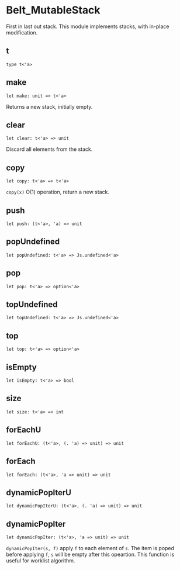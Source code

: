 # Belt_MutableStack

First in last out stack. This module implements stacks, with in-place
modification.

## t

```res sig
type t<'a>
```


## make

```res sig
let make: unit => t<'a>
```
Returns a new stack, initially empty.

## clear

```res sig
let clear: t<'a> => unit
```
Discard all elements from the stack.

## copy

```res sig
let copy: t<'a> => t<'a>
```
`copy(x)` O(1) operation, return a new stack.

## push

```res sig
let push: (t<'a>, 'a) => unit
```


## popUndefined

```res sig
let popUndefined: t<'a> => Js.undefined<'a>
```


## pop

```res sig
let pop: t<'a> => option<'a>
```


## topUndefined

```res sig
let topUndefined: t<'a> => Js.undefined<'a>
```


## top

```res sig
let top: t<'a> => option<'a>
```


## isEmpty

```res sig
let isEmpty: t<'a> => bool
```


## size

```res sig
let size: t<'a> => int
```


## forEachU

```res sig
let forEachU: (t<'a>, (. 'a) => unit) => unit
```


## forEach

```res sig
let forEach: (t<'a>, 'a => unit) => unit
```


## dynamicPopIterU

```res sig
let dynamicPopIterU: (t<'a>, (. 'a) => unit) => unit
```


## dynamicPopIter

```res sig
let dynamicPopIter: (t<'a>, 'a => unit) => unit
```
`dynamicPopIter(s, f)` apply `f` to each element of `s`. The item is poped
  before applying `f`, `s` will be empty after this opeartion. This function is
  useful for worklist algorithm.
